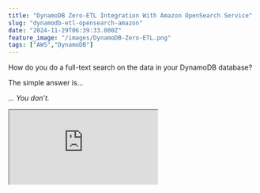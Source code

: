 ```yaml
---
title: "DynamoDB Zero-ETL Integration With Amazon OpenSearch Service"
slug: "dynamodb-etl-opensearch-amazon"
date: "2024-11-29T06:39:33.000Z"
feature_image: "/images/DynamoDB-Zero-ETL.png"
tags: ["AWS","DynamoDB"]
---
```


How do you do a full-text search on the data in your DynamoDB database?

The simple answer is...

_... You don’t._

<iframe src="https://www.youtube.com/embed/iRTllEbrrUk?feature=oembed" />

DynamoDB excels at fast key-value and document queries but isn’t built for complex full-text search, like ranking or relevance filtering.

Attempting this on DynamoDB leads to performance issues, higher costs, and extra development work.

This is where Amazon OpenSearch excels. It’s optimized for complex full-text search and analytics, offering capabilities like relevance scoring, autocomplete, and advanced filtering.

With DynamoDB’s Zero ETL integration, you can seamlessly index the data in Amazon DynamoDB into Amazon OpenSearch.

In this blog post, let's learn how to set up the DynamoDB zero-ETL integration with Amazon OpenSearch Service.

DynamoDB Plugin for OpenSearch Ingestion
----------------------------------------

The Amazon DynamoDB zero-ETL plugin for OpenSearch is a fully managed, no-code setup for ingesting data into Amazon OpenSearch Service.

You can use one or more DynamoDB tables as a source for the data ingestion

### How does the DynamoDB Zero ETL Plugin Work?

The plugin uses a combination of the data export feature and the DynamoDB Streams feature to get the data in near real-time from DynmoDB into OpenSearch.

![](/images/image-16.png)

Point-in-time recovery turned on for DynamoDB table under Backups in AWS Console.

Before setting up the plugin, ensure that you have

*   Turned on Point-In-Time Recovery (PITR) on DynamoDB Table
*   Turned on DynamoDB Streams with '**New and old images**' option

![](/images/image-9.png)

DynamoDB Streams turned on For Zero ETL OpenSearch Plugin

The plugin loads the initial data snapshot (using PITR) into an Amazon S3 bucket, which is then imported into OpenSearch. This is to get existing data in the table to OpenSearch.

💡

__The DynamoDB Zero ETL plugin does not perform read/write operations on the table directly, so it is safe to use without affecting production traffic.__

For syncing real-time changes to items in the DynamoDB table, the plugin uses DynammoDB Streams to get notified of data changes and sync them to OpenSearch.

Setting Up DynamoDB Plugin For OpenSearch
-----------------------------------------

To create a new ingestion pipeline, navigate to DynamoDB under AWS Console.

Under the Integration tab, you can create a new Integration and set up the Amazon OpenSearch data ingestion pipeline, as shown below.

![](/images/image-10.png)

Creating a new DynamoDB Zero ETL Data ingestion pipeline for Amazon OpenSearch from AWS Console.

This prompts a new page where you can set up the ingestion pipeline details.

You must provide the pipeline name, capacity, and configuration in YAML or JSON format.

It also provides a default template schema that you can use as a starting point for the configuration.

![](/images/image-11.png)

The pipeline configuration consists of two parts - the Source and the Sink.

```yaml
version: "2"
dynamodb-pipeline:
```
      source:
       ...
       
      sink:
       ...

The source sets up the configuration details for the DynamoDB, S3 Export, and associated roles and regions.

Similarly the sink sets up the configuration details for OpenSearch, the index and how to map the data from DynamoDB into the index.

Let's explore each of these configurations.

### Configuring DynamoDB Zero ETL Pipeline Source Configuration

For the source, we must specify the DynamoDB Table arn, the S3 bucket details to store the temporary PITR export data from DynamoDB, and the AWS Role IAM that provides access to both DynamoDB and S3.

Below, I am using the DynamoDB table `Event` and an S3 bucket `event-data-ingestion`.

    source:
      dynamodb:
        acknowledgments: true
        tables:
          - table_arn: "arn:aws:dynamodb:ap-southeast-2:123456789012:table/Event"
            stream:
              start_position: "LATEST"
            export:
              s3_bucket: "event-data-ingestion"
              s3_region: "ap-southeast-2"
              s3_prefix: "ddb-to-opensearch-export/"
        aws:
          sts_role_arn: "arn:aws:iam::123456789012:role/event-pipeline-etl-role"
          region: "ap-southeast-2"

I've also specified the Role ARN to use for the pipeline. More on the IAM Role setup below.

### Configuring DynamoDB Zero ETL Pipeline Sink Configuration

The sink configuration section sets up the OpenSearch details - the host URL, the index name, the id for the index item (derived from the Dynamodb item using its primary key), etc.

      sink:
        - opensearch:
            hosts: [ "https://search-myyoutubedoman-ocn5kk4bjel4ba4m2chmyt4c5a.ap-southeast-2.es.amazonaws.com" ]
            index: "event-data-index"
            index_type: custom
            document_id: "${getMetadata(\"primary_key\")}"
            action: "${getMetadata(\"opensearch_action\")}"
            document_version: "${getMetadata(\"document_version\")}"
            document_version_type: "external"
            flush_timeout: -1
            aws:
              sts_role_arn: "arn:aws:iam::123456789012:role/event-pipeline-etl-role"
              region: "ap-southeast-2"
              serverless: false
            dlq:
              s3:
                bucket: "event-data-ingestion"
                key_path_prefix: "dynamodb-pipeline/dlq"
                region: "ap-southeast-2"
                sts_role_arn: "arn:aws:iam::123456789012:role/event-pipeline-etl-role"

We can also set `dlq` configuration element, which points to an S3 bucket, where any items that throw an error during the sync will be moved.

### Configuring DynamoDB Zero ETL Pipeline IAM Role

To set up the IAM Role, I created a new Role under IAM → Roles and added two inline policies.

The source's IAM Role requires access to the DynamoDB Table to export data, read data from the DynamoDB streams, and write this data into the S3 bucket.

You can find more details on the IAM Role configuration for the source [here](https://docs.aws.amazon.com/opensearch-service/latest/developerguide/configure-client-ddb.html#ddb-pipeline-role).

![](/images/image-13.png)

DynamoDB Zero ETL to OpenSearch IAM Role

The IAM role also requires access to connect to OpenSeach and write data. The configuration for the sink role is more detailed [here](https://docs.aws.amazon.com/opensearch-service/latest/developerguide/pipeline-domain-access.html).

Here's the full policy I used

#### Here's the full policy I used

{  
"Version": "2012-10-17",  
"Statement": \[  
{  
"Effect": "Allow",  
"Action": "es:DescribeDomain",  
"Resource": "arn:aws:es:ap-southeast-2:123456789012:domain/__"__  
__},__  
__{__  
__"Effect": "Allow",__  
__"Action": "es:ESHttp__",  
"Resource": "arn:aws:es:ap-southeast-2:123456789012:domain/myyoutubedoman/__"__  
__},__  
__{__  
__"Sid": "allowRunExportJob",__  
__"Effect": "Allow",__  
__"Action": \[__  
__"dynamodb:DescribeTable",__  
__"dynamodb:DescribeContinuousBackups",__  
__"dynamodb:ExportTableToPointInTime"__  
__\],__  
__"Resource": \[__  
__"arn:aws:dynamodb:ap-southeast-2:123456789012:table/Event"__  
__\]__  
__},__  
__{__  
__"Sid": "allowCheckExportjob",__  
__"Effect": "Allow",__  
__"Action": \[__  
__"dynamodb:DescribeExport"__  
__\],__  
__"Resource": \[__  
__"arn:aws:dynamodb:ap-southeast-2:123456789012:table/Event/export/__"  
\]  
},  
{  
"Sid": "allowReadFromStream",  
"Effect": "Allow",  
"Action": \[  
"dynamodb:DescribeStream",  
"dynamodb:GetRecords",  
"dynamodb:GetShardIterator"  
\],  
"Resource": \[  
"arn:aws:dynamodb:ap-southeast-2:123456789012:table/Event/stream/__"__  
__\]__  
__},__  
__{__  
__"Sid": "allowReadAndWriteToS3ForExport",__  
__"Effect": "Allow",__  
__"Action": \[__  
__"s3:GetObject",__  
__"s3:AbortMultipartUpload",__  
__"s3:PutObject",__  
__"s3:PutObjectAcl"__  
__\],__  
__"Resource": \[__  
__"arn:aws:s3:::event-data-ingestion/__"  
\]  
}  
\]  
}

Once the pipeline configuration is done - click Create - which will create and setup the data ingestion pipeline.

For the IAM role to be able to add data to Amazon OpenSeach ou also need to make sure to Map the role to the required Security role in Amazon OpenSeach.

For this navigate to the Amazon OpenSearch dashboard, under Security → Roles → `all_access` → Map user, specify the Role ARN as the Backend role. (as shown below).

![](/images/image-12.png)

You can restrict to these absolute required permissions if required, which mean you would be using a different role instead of `all_access`.

Once the pipeline configuration is up and running, you should be able to see your DynamoDB data in Amazon OpenSearch.

![](/images/image-15.png)

Amazon OpenSearch Dashboard Dev Tools to run queries

The configuration also supports transforming the data from DynamoDB before ingesting it into OpenSearch.

I will cover this in a different article.

Have a great day 👋